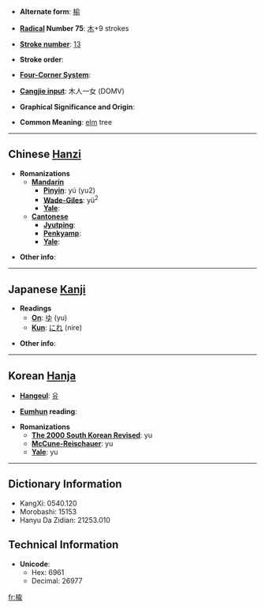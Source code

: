 * '''Alternate form''': [[榆]]

* '''[[Wiktionary:Chinese radical index| Radical]] Number 75''': [[Wiktionary:Chinese radical index 木|木]]+9 strokes

* '''[[Wiktionary:Chinese total strokes index|Stroke number]]''': [[Wiktionary:Chinese total strokes index 13|13]]

* '''Stroke order''': 

* '''[[Wiktionary:Chinese four corner index|Four-Corner System]]''': 

* '''[[Wiktionary:Chinese Cangjie index|Cangjie input]]''': 木人一女 (DOMV)

* '''Graphical Significance and Origin''': 

* '''Common Meaning''': [[elm]] tree

----

== Chinese [[Hanzi]] ==

* '''Romanizations'''
** '''[[Mandarin]]'''
*** '''[[Pinyin]]''': yú (yu2)
*** '''[[Wade-Giles]]''': yü<sup>2</sup>
*** '''[[Yale]]''': 
** '''[[Cantonese]]'''
*** '''[[Jyutping]]''':
*** '''[[Penkyamp]]''': 
*** '''[[Yale]]''': 

* '''Other info''': 

----

== Japanese [[Kanji]] ==

* '''Readings'''
** '''[[On]]''': [[ゆ]] (yu)
** '''[[Kun]]''': [[にれ]] (nire)

* '''Other info''':  

----

== Korean [[Hanja]] ==

* '''[[Hangeul]]''': [[유]]

* '''[[Eumhun]] reading''': 

* '''Romanizations'''
** '''[[The 2000 South Korean Revised Romanization|The 2000 South Korean Revised]]''': yu
** '''[[McCune-Reischauer]]''': yu
** '''[[Yale]]''': yu

----

== Dictionary Information ==

* KangXi: 0540.120
* Morobashi: 15153
* Hanyu Da Zidian: 21253.010

== Technical Information ==

* '''Unicode''':
** Hex: 6961
** Decimal: 26977

[[fr:楡]]